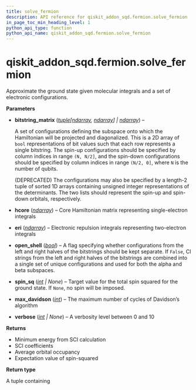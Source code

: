 ```yaml
---
title: solve_fermion
description: API reference for qiskit_addon_sqd.fermion.solve_fermion
in_page_toc_min_heading_level: 1
python_api_type: function
python_api_name: qiskit_addon_sqd.fermion.solve_fermion
---
```


<span id="qiskit-addon-sqd-fermion-solve-fermion" />

# qiskit\_addon\_sqd.fermion.solve\_fermion

<Function id="qiskit_addon_sqd.fermion.solve_fermion" isDedicatedPage={true} github="https://github.com/Qiskit/qiskit-addon-sqd/tree/main/qiskit_addon_sqd/fermion.py#L46-L127" signature="solve_fermion(bitstring_matrix, /, hcore, eri, *, open_shell=False, spin_sq=None, max_davidson=100, verbose=None)">
  Approximate the ground state given molecular integrals and a set of electronic configurations.

  **Parameters**

  *   **bitstring\_matrix** ([*tuple*](https://docs.python.org/3/library/stdtypes.html#tuple "(in Python v3.13)")*\[*[*ndarray*](https://numpy.org/doc/stable/reference/generated/numpy.ndarray.html#numpy.ndarray "(in NumPy v2.1)")*,* [*ndarray*](https://numpy.org/doc/stable/reference/generated/numpy.ndarray.html#numpy.ndarray "(in NumPy v2.1)")*] |* [*ndarray*](https://numpy.org/doc/stable/reference/generated/numpy.ndarray.html#numpy.ndarray "(in NumPy v2.1)")) –

      A set of configurations defining the subspace onto which the Hamiltonian will be projected and diagonalized. This is a 2D array of `bool` representations of bit values such that each row represents a single bitstring. The spin-up configurations should be specified by column indices in range `(N, N/2]`, and the spin-down configurations should be specified by column indices in range `(N/2, 0]`, where `N` is the number of qubits.

      (DEPRECATED) The configurations may also be specified by a length-2 tuple of sorted 1D arrays containing unsigned integer representations of the determinants. The two lists should represent the spin-up and spin-down orbitals, respectively.

  *   **hcore** ([*ndarray*](https://numpy.org/doc/stable/reference/generated/numpy.ndarray.html#numpy.ndarray "(in NumPy v2.1)")) – Core Hamiltonian matrix representing single-electron integrals

  *   **eri** ([*ndarray*](https://numpy.org/doc/stable/reference/generated/numpy.ndarray.html#numpy.ndarray "(in NumPy v2.1)")) – Electronic repulsion integrals representing two-electron integrals

  *   **open\_shell** ([*bool*](https://docs.python.org/3/library/functions.html#bool "(in Python v3.13)")) – A flag specifying whether configurations from the left and right halves of the bitstrings should be kept separate. If `False`, CI strings from the left and right halves of the bitstrings are combined into a single set of unique configurations and used for both the alpha and beta subspaces.

  *   **spin\_sq** ([*int*](https://docs.python.org/3/library/functions.html#int "(in Python v3.13)") *| None*) – Target value for the total spin squared for the ground state. If `None`, no spin will be imposed.

  *   **max\_davidson** ([*int*](https://docs.python.org/3/library/functions.html#int "(in Python v3.13)")) – The maximum number of cycles of Davidson’s algorithm

  *   **verbose** ([*int*](https://docs.python.org/3/library/functions.html#int "(in Python v3.13)") *| None*) – A verbosity level between 0 and 10

  **Returns**

  *   Minimum energy from SCI calculation
  *   SCI coefficients
  *   Average orbital occupancy
  *   Expectation value of spin-squared

  **Return type**

  A tuple containing
</Function>


